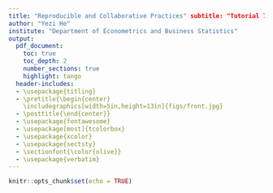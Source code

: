 ```yaml
---
title: "Reproducible and Collaborative Practices" subtitle: "Tutorial 7" 
author: "Yezi He" 
institute: "Department of Econometrics and Business Statistics" 
output: 
  pdf_document: 
    toc: true 
    toc_depth: 2 
    number_sections: true 
    highlight: tango 
  header-includes: 
  - \usepackage{titling} 
  - \pretitle{\begin{center}
    \includegraphics[width=5in,height=13in]{figs/front.jpg} 
  - \posttitle{\end{center}} 
  - \usepackage{fontawesome} 
  - \usepackage[most]{tcolorbox} 
  - \usepackage{xcolor} 
  - \usepackage{sectsty} 
  - \sectionfont{\color{olive}} 
  - \usepackage{verbatim}
---
```






```r
knitr::opts_chunk$set(echo = TRUE)
```
